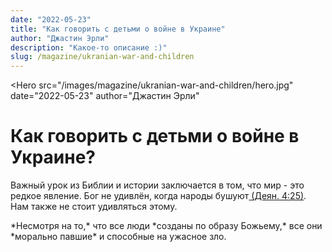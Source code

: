 ```yaml
---
date: "2022-05-23"
title: "Как говорить с детьми о войне в Украине"
author: "Джастин Эрли"
description: "Какое-то описание :)"
slug: /magazine/ukranian-war-and-children
---
```


<Hero
  src="/images/magazine/ukranian-war-and-children/hero.jpg"
  date="2022-05-23"
  author="Джастин Эрли"
>
  # Как говорить <Highlighted color="--accent-green">с детьми</Highlighted> о войне в Украине?
</Hero>

Важный урок из Библии и истории заключается в том, что мир - это редкое явление. Бог не удивлён,
когда народы бушуют[ (Деян. 4:25)](https://github.com/KonstantinKudelko/church-website/pull/59). Нам также не стоит удивляться этому.

<Quote bcgColor="--background-beige" textColor="--accent-mustard" authorName="Konstantin Kudelko">
  *Несмотря на то,* что все люди *созданы по образу Божьему,* все они *морально павшие* и способные
  на ужасное зло.
</Quote>

<Sigth src="./images/magazine/ukranian-war-and-children/hands.jpg"></Sigth>
